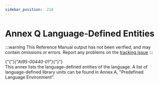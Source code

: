 ---
sidebar_position:  218
---

# Annex Q Language-Defined Entities

:::warning
This Reference Manual output has not been verified,
and may contain omissions or errors.
Report any problems on the [tracking issue](https://github.com/ada-lang-io/ada-lang-io/issues/20)
:::


<p>{"{"}<em>{"AI95-00440-01"}</em>{"}"} <br />This annex lists the language-defined entities of the language. A list of language-defined library units can be found in Annex A, "Predefined Language Environment". <br /></p>

